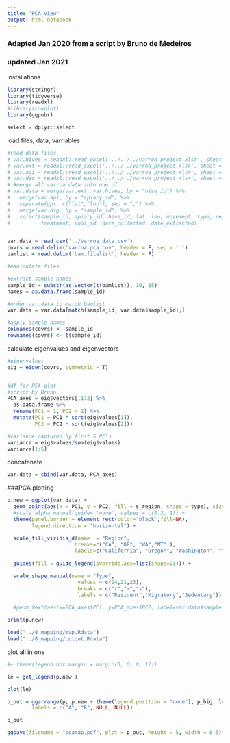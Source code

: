```yaml
---
title: "PCA_view"
output: html_notebook
---
```

### Adapted Jan 2020 from a script by Bruno de Medeiros
### updated Jan 2021


installations

```r
library(stringr)
library(tidyverse)
library(readxl)
#library(cowplot)
library(ggpubr)

select = dplyr::select
```


load files, data, varriables 

```r
#read data files
# var.hives = readxl::read_excel('../../../varroa_project.xlsx', sheet = 'hives')
# var.ext = readxl::read_excel('../../../varroa_project.xlsx', sheet = 'extractions')
# var.api = readxl::read_excel('../../../varroa_project.xlsx', sheet = 'locations')
# var.dig = readxl::read_excel('../../../varroa_project.xlsx', sheet = 'digest+ligation', range = "A1:C379")
# #merge all varroa data into one df
# var.data = merge(var.ext, var.hives, by = "hive_id") %>%
#   merge(var.api, by = "apiary_id") %>% 
#   separate(gps, c("lat","lon"), sep = ",") %>%
#   merge(var.dig, by = "sample_id") %>%
#   select(sample_id, apiary_id, hive_id, lat, lon, movement, type, region, 
#          treatment, pool_id, date_collected, date_extracted)


var.data = read_csv('../varroa_data.csv')
covrs = read.delim('varroa.pca.cov', header = F, sep = ' ')
bamlist = read.delim('bam.filelist', header = F)
```

```r
#manipulate files 

#extract sample names
sample_id = substr(as.vector(t(bamlist)), 10, 15)
names = as.data.frame(sample_id)

#order var.data to match bamlist 
var.data = var.data[match(sample_id, var.data$sample_id),]

#apply sample names
colnames(covrs) <- sample_id
rownames(covrs) <- t(sample_id)
```


calculate eigenvalues and eigenvectors

```r
#eigenvalues
eig = eigen(covrs, symmetric = T)


#df for PCA plot
#script by Bruno
PCA_axes = eig$vectors[,1:2] %>%
  as.data.frame %>%
  rename(PC1 = 1, PC2 = 2) %>%
  mutate(PC1 = PC1 * sqrt(eig$values[1]),
         PC2 = PC2 * sqrt(eig$values[2]))

#variance captured by first 5 PC's
variance = eig$values/sum(eig$values)
variance[1:5]
```
concatenate

```r
var.data = cbind(var.data, PCA_axes)
```

###PCA plotting

```r
p.new = ggplot(var.data) +
  geom_point(aes(x = PC1, y = PC2, fill = s_region, shape = type), size = 3) +
  #scale_alpha_manual(guide= 'none', values = c(0.3, 1)) +
  theme(panel.border = element_rect(color='black',fill=NA),
        legend.direction = "horizontal") +

  scale_fill_viridis_d(name  = "Region",
                      breaks=c("CA", "OR", "WA","MT" ),
                      labels=c("California", "Oregon", "Washington", "Montana")) +
  
  guides(fill = guide_legend(override.aes=list(shape=21))) +

  scale_shape_manual(name = "Type",
                       values = c(24,21,23),
                       breaks = c("r","m","s"),
                       labels = c("Resident","Migratory","Sedentary")) 
  
  #geom_text(aes(x=PCA_axes$PC1, y=PCA_axes$PC2, label=var.data$sample_id),hjust=0.5, vjust=0)

print(p.new)
```


```r
load("../8_mapping/map.Rdata")
load("../8_mapping/cutout.Rdata")
```


plot all in one 

```r
#+ theme(legend.box.margin = margin(0, 0, 0, 12))

le = get_legend(p.new )

plot(le)

p_out = ggarrange(p, p.new + theme(legend.position = "none"), p_big, le, heights = c(2,1), 
        labels = c("A", "B", NULL, NULL))

p_out
```


```r
ggsave(filename = "pcamap.pdf", plot = p_out, height = 5, width = 8.5)
```